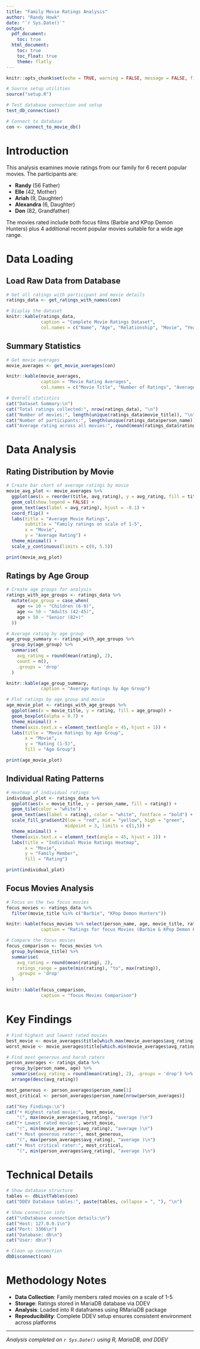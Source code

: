 ```yaml
---
title: "Family Movie Ratings Analysis"
author: "Randy Howk"
date: "`r Sys.Date()`"
output:
  pdf_document:
    toc: true
  html_document:
    toc: true
    toc_float: true
    theme: flatly
---
```


```r
knitr::opts_chunk$set(echo = TRUE, warning = FALSE, message = FALSE, fig.width = 10, fig.height = 6)

# Source setup utilities
source("setup.R")

# Test database connection and setup
test_db_connection()

# Connect to database
con <- connect_to_movie_db()
```

# Introduction

This analysis examines movie ratings from our family for 6 recent popular movies. The participants are:

- **Randy** (56 Father)
- **Elle** (42, Mother) 
- **Ariah** (9, Daughter)
- **Alexandra** (6, Daughter)
- **Don** (82, Grandfather)

The movies rated include both focus films (Barbie and KPop Demon Hunters) plus 4 additional recent popular movies suitable for a wide age range.

# Data Loading

## Load Raw Data from Database

```r
# Get all ratings with participant and movie details
ratings_data <- get_ratings_with_names(con)

# Display the dataset
knitr::kable(ratings_data, 
             caption = "Complete Movie Ratings Dataset",
             col.names = c("Name", "Age", "Relationship", "Movie", "Year", "Genre", "Rating", "Notes"))
```

## Summary Statistics

```r
# Get movie averages
movie_averages <- get_movie_averages(con)

knitr::kable(movie_averages,
             caption = "Movie Rating Averages",
             col.names = c("Movie Title", "Number of Ratings", "Average Rating", "Min Rating", "Max Rating"))

# Overall statistics
cat("Dataset Summary:\n")
cat("Total ratings collected:", nrow(ratings_data), "\n")
cat("Number of movies:", length(unique(ratings_data$movie_title)), "\n") 
cat("Number of participants:", length(unique(ratings_data$person_name)), "\n")
cat("Average rating across all movies:", round(mean(ratings_data$rating), 2), "\n")
```

# Data Analysis

## Rating Distribution by Movie

```r
# Create bar chart of average ratings by movie
movie_avg_plot <- movie_averages %>%
  ggplot(aes(x = reorder(title, avg_rating), y = avg_rating, fill = title)) +
  geom_col(show.legend = FALSE) +
  geom_text(aes(label = avg_rating), hjust = -0.1) +
  coord_flip() +
  labs(title = "Average Movie Ratings",
       subtitle = "Family ratings on scale of 1-5",
       x = "Movie",
       y = "Average Rating") +
  theme_minimal() +
  scale_y_continuous(limits = c(0, 5.5))

print(movie_avg_plot)
```

## Ratings by Age Group

```r
# Create age groups for analysis
ratings_with_age_groups <- ratings_data %>%
  mutate(age_group = case_when(
    age <= 10 ~ "Children (6-9)",
    age <= 50 ~ "Adults (42-45)", 
    age > 50 ~ "Senior (82+)"
  ))

# Average rating by age group
age_group_summary <- ratings_with_age_groups %>%
  group_by(age_group) %>%
  summarise(
    avg_rating = round(mean(rating), 2),
    count = n(),
    .groups = 'drop'
  )

knitr::kable(age_group_summary,
             caption = "Average Ratings by Age Group")

# Plot ratings by age group and movie
age_movie_plot <- ratings_with_age_groups %>%
  ggplot(aes(x = movie_title, y = rating, fill = age_group)) +
  geom_boxplot(alpha = 0.7) +
  theme_minimal() +
  theme(axis.text.x = element_text(angle = 45, hjust = 1)) +
  labs(title = "Movie Ratings by Age Group",
       x = "Movie",
       y = "Rating (1-5)",
       fill = "Age Group")

print(age_movie_plot)
```

## Individual Rating Patterns

```r
# Heatmap of individual ratings
individual_plot <- ratings_data %>%
  ggplot(aes(x = movie_title, y = person_name, fill = rating)) +
  geom_tile(color = "white") +
  geom_text(aes(label = rating), color = "white", fontface = "bold") +
  scale_fill_gradient2(low = "red", mid = "yellow", high = "green", 
                      midpoint = 3, limits = c(1,5)) +
  theme_minimal() +
  theme(axis.text.x = element_text(angle = 45, hjust = 1)) +
  labs(title = "Individual Movie Ratings Heatmap",
       x = "Movie",
       y = "Family Member",
       fill = "Rating")

print(individual_plot)
```

## Focus Movies Analysis

```r
# Focus on the two focus movies
focus_movies <- ratings_data %>%
  filter(movie_title %in% c("Barbie", "KPop Demon Hunters"))

knitr::kable(focus_movies %>% select(person_name, age, movie_title, rating, notes),
             caption = "Ratings for focus Movies (Barbie & KPop Demon Hunters)")

# Compare the focus movies
focus_comparison <- focus_movies %>%
  group_by(movie_title) %>%
  summarise(
    avg_rating = round(mean(rating), 2),
    ratings_range = paste(min(rating), "to", max(rating)),
    .groups = 'drop'
  )

knitr::kable(focus_comparison,
             caption = "focus Movies Comparison")
```

# Key Findings

```r
# Find highest and lowest rated movies
best_movie <- movie_averages$title[which.max(movie_averages$avg_rating)]
worst_movie <- movie_averages$title[which.min(movie_averages$avg_rating)]

# Find most generous and harsh raters
person_averages <- ratings_data %>%
  group_by(person_name, age) %>%
  summarise(avg_rating = round(mean(rating), 2), .groups = 'drop') %>%
  arrange(desc(avg_rating))

most_generous <- person_averages$person_name[1]
most_critical <- person_averages$person_name[nrow(person_averages)]

cat("Key Findings:\n")
cat("• Highest rated movie:", best_movie, 
    "(", max(movie_averages$avg_rating), "average )\n")
cat("• Lowest rated movie:", worst_movie, 
    "(", min(movie_averages$avg_rating), "average )\n")
cat("• Most generous rater:", most_generous, 
    "(", max(person_averages$avg_rating), "average )\n") 
cat("• Most critical rater:", most_critical, 
    "(", min(person_averages$avg_rating), "average )\n")
```

# Technical Details

```r
# Show database structure
tables <- dbListTables(con)
cat("DDEV Database tables:", paste(tables, collapse = ", "), "\n")

# Show connection info
cat("\nDatabase connection details:\n")
cat("Host: 127.0.0.1\n")
cat("Port: 3306\n")
cat("Database: db\n")
cat("User: db\n")
```

```r
# Clean up connection
dbDisconnect(con)
```

# Methodology Notes

- **Data Collection**: Family members rated movies on a scale of 1-5
- **Storage**: Ratings stored in MariaDB database via DDEV
- **Analysis**: Loaded into R dataframes using RMariaDB package
- **Reproducibility**: Complete DDEV setup ensures consistent environment across platforms

---
*Analysis completed on `r Sys.Date()` using R, MariaDB, and DDEV*
